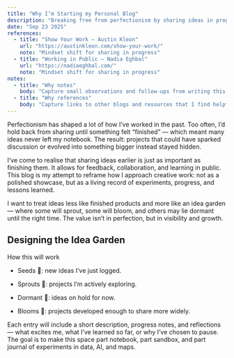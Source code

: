```yaml
---
title: "Why I’m Starting my Personal Blog"
description: "Breaking free from perfectionism by sharing ideas in progress."
date: "Sep 23 2025"
references:
  - title: "Show Your Work — Austin Kleon"
    url: "https://austinkleon.com/show-your-work/"
    note: "Mindset shift for sharing in progress"
  - title: "Working in Public — Nadia Eghbal"
    url: "https://nadiaeghbal.com/"
    note: "Mindset shift for sharing in progress"
notes:
  - title: "Why notes"
    body: "Capture small observations and follow-ups from writing this post."
  - title: "Why references"
    body: "Capture links to other blogs and resources that I find helpful."
---
```

Perfectionism has shaped a lot of how I’ve worked in the past. Too often, I’d hold back from sharing until something felt “finished” — which meant many ideas never left my notebook. The result: projects that could have sparked discussion or evolved into something bigger instead stayed hidden.

I’ve come to realise that sharing ideas earlier is just as important as finishing them. It allows for feedback, collaboration, and learning in public. This blog is my attempt to reframe how I approach creative work: not as a polished showcase, but as a living record of experiments, progress, and lessons learned.

I want to treat ideas less like finished products and more like an idea garden — where some will sprout, some will bloom, and others may lie dormant until the right time. The value isn’t in perfection, but in visibility and growth.

## Designing the Idea Garden


How this will work

- Seeds 🌱: new ideas I’ve just logged.

- Sprouts 🌿: projects I’m actively exploring.

- Dormant 🍂: ideas on hold for now.

- Blooms 🌸: projects developed enough to share more widely.

Each entry will include a short description, progress notes, and reflections — what excites me, what I’ve learned so far, or why I’ve chosen to pause. The goal is to make this space part notebook, part sandbox, and part journal of experiments in data, AI, and maps.


